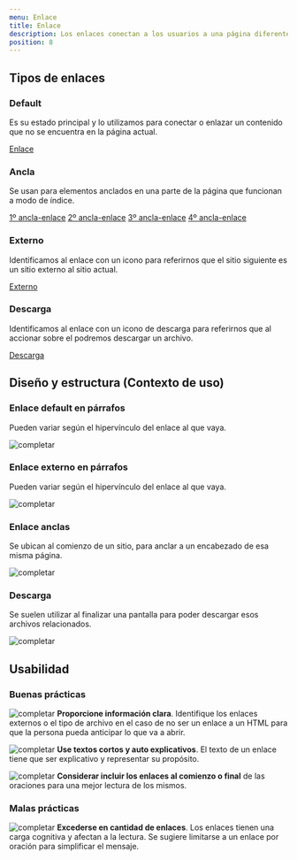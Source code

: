 ```yaml
---
menu: Enlace
title: Enlace
description: Los enlaces conectan a los usuarios a una página diferente, les permiten navegar entre páginas de una web o acceder a más información.
position: 8
---
```


## Tipos de enlaces

### Default

Es su estado principal y lo utilizamos para conectar o enlazar un contenido que no se encuentra en la página actual.

<p class="text-center my-5">
  <a href="#" target="_blank" rel="noreferrer">
    Enlace
  </a>
</p>

### Ancla

Se usan para elementos anclados en una parte de la página que funcionan a modo de índice.


<p class="text-center my-5 d-grid">
  <a href="#">1º ancla-enlace</a>
  <a href="#">2º ancla-enlace</a>
  <a href="#">3º ancla-enlace</a>
  <a href="#">4º ancla-enlace</a>
</p>

<!-- ### Acceso

Lo utilizamos para definir que el enlace es un acceso a otro sitio.

<p class="text-center">
  <a href="#">
    Enlace
  </a>
</p> -->

### Externo

Identificamos al enlace con un icono para referirnos que el sitio siguiente es un sitio externo al sitio actual.

<p class="text-center my-5">
  <a href="#" className="external">
    Externo
  </a>
</p>

### Descarga

Identificamos al enlace con un icono de descarga para referirnos que al accionar sobre el podremos descargar un archivo.

<p class="text-center my-5">
  <a href="#" className="download">
    Descarga
  </a>
</p>

## Diseño y estructura (Contexto de uso)

### Enlace default en párrafos

Pueden variar según el hipervínculo del enlace al que vaya.

![completar](/componentes/enlace/enlace-parrafo.svg)

### Enlace externo en párrafos

Pueden variar según el hipervínculo del enlace al que vaya.

![completar](/componentes/enlace/enlace-externo.svg)

### Enlace anclas

Se ubican al comienzo de un sitio, para anclar a un encabezado de esa misma página.

![completar](/componentes/enlace/enlace-ancla.svg)

### Descarga

Se suelen utilizar al finalizar una pantalla para poder descargar esos archivos relacionados.

![completar](/componentes/enlace/enlace-descarga.svg)

## Usabilidad

### Buenas prácticas

![completar](/bxs-check-circle.svg) **Proporcione información clara**. Identifique los enlaces externos o el tipo de archivo en el caso de no ser un enlace a un HTML para que la persona pueda anticipar lo que va a abrir. 

![completar](/bxs-check-circle.svg) **Use textos cortos y auto explicativos**. El texto de un enlace tiene que ser explicativo y representar su propósito. 

![completar](/bxs-check-circle.svg) **Considerar incluir los enlaces al comienzo o final** de las oraciones para una mejor lectura de los mismos.

### Malas prácticas

![completar](/bxs-x-circle.svg) **Excederse en cantidad de enlaces**. Los enlaces tienen una carga cognitiva y afectan a la lectura. 
Se sugiere limitarse a un enlace por oración para simplificar el mensaje.

